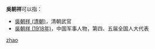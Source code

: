 '''吳朝祥'''可以指：
* [[吳朝祥_(清朝)|吳朝祥 (清朝)]]，清朝武官
* [[吳朝祥_(1918年)|吳朝祥 (1918年)]]，中国军事人物，第四、五届全国人大代表

{{disambig}}

[[Category:三字吴姓人名消歧义|zhao]]